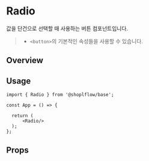 
<Meta of={RadioStories} />

# Radio
값을 단건으로 선택할 때 사용하는 버튼 컴포넌트입니다.
> - `<button>`의 기본적인 속성들을 사용할 수 있습니다.

## Overview
<Canvas of={RadioStories.Playground} />

## Usage
```tsx
import { Radio } from '@shoplflow/base';

const App = () => {

  return (
      <Radio/>
  );
};
```

## Props
<Controls of={RadioStories.Playground} />
